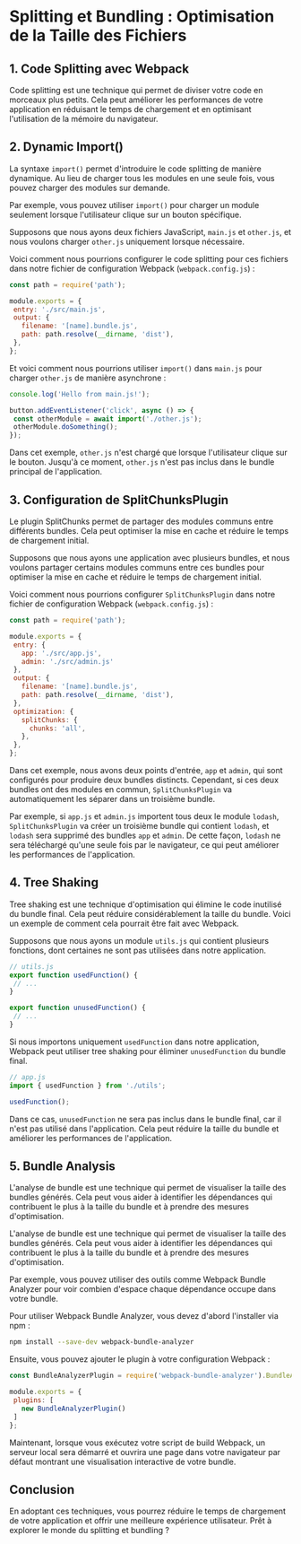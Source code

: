 # Splitting et Bundling : Optimisation de la Taille des Fichiers

## 1. Code Splitting avec Webpack
Code splitting est une technique qui permet de diviser votre code en morceaux plus petits. Cela peut améliorer les performances de votre application en réduisant le temps de chargement et en optimisant l'utilisation de la mémoire du navigateur.

## 2. Dynamic Import()
La syntaxe `import()` permet d'introduire le code splitting de manière dynamique. Au lieu de charger tous les modules en une seule fois, vous pouvez charger des modules sur demande.

Par exemple, vous pouvez utiliser `import()` pour charger un module seulement lorsque l'utilisateur clique sur un bouton spécifique.

Supposons que nous ayons deux fichiers JavaScript, `main.js` et `other.js`, et nous voulons charger `other.js` uniquement lorsque nécessaire.

Voici comment nous pourrions configurer le code splitting pour ces fichiers dans notre fichier de configuration Webpack (`webpack.config.js`) :

```javascript
const path = require('path');

module.exports = {
 entry: './src/main.js',
 output: {
   filename: '[name].bundle.js',
   path: path.resolve(__dirname, 'dist'),
 },
};
```

Et voici comment nous pourrions utiliser `import()` dans `main.js` pour charger `other.js` de manière asynchrone :

```javascript
console.log('Hello from main.js!');

button.addEventListener('click', async () => {
 const otherModule = await import('./other.js');
 otherModule.doSomething();
});
```

Dans cet exemple, `other.js` n'est chargé que lorsque l'utilisateur clique sur le bouton. Jusqu'à ce moment, `other.js` n'est pas inclus dans le bundle principal de l'application.

## 3. Configuration de SplitChunksPlugin
Le plugin SplitChunks permet de partager des modules communs entre différents bundles. Cela peut optimiser la mise en cache et réduire le temps de chargement initial.

Supposons que nous ayons une application avec plusieurs bundles, et nous voulons partager certains modules communs entre ces bundles pour optimiser la mise en cache et réduire le temps de chargement initial.

Voici comment nous pourrions configurer `SplitChunksPlugin` dans notre fichier de configuration Webpack (`webpack.config.js`) :

```javascript
const path = require('path');

module.exports = {
 entry: {
   app: './src/app.js',
   admin: './src/admin.js'
 },
 output: {
   filename: '[name].bundle.js',
   path: path.resolve(__dirname, 'dist'),
 },
 optimization: {
   splitChunks: {
     chunks: 'all',
   },
 },
};
```

Dans cet exemple, nous avons deux points d'entrée, `app` et `admin`, qui sont configurés pour produire deux bundles distincts. Cependant, si ces deux bundles ont des modules en commun, `SplitChunksPlugin` va automatiquement les séparer dans un troisième bundle.

Par exemple, si `app.js` et `admin.js` importent tous deux le module `lodash`, `SplitChunksPlugin` va créer un troisième bundle qui contient `lodash`, et `lodash` sera supprimé des bundles `app` et `admin`. De cette façon, `lodash` ne sera téléchargé qu'une seule fois par le navigateur, ce qui peut améliorer les performances de l'application.

## 4. Tree Shaking

Tree shaking est une technique d'optimisation qui élimine le code inutilisé du bundle final. Cela peut réduire considérablement la taille du bundle. Voici un exemple de comment cela pourrait être fait avec Webpack.

Supposons que nous ayons un module `utils.js` qui contient plusieurs fonctions, dont certaines ne sont pas utilisées dans notre application.

```javascript
// utils.js
export function usedFunction() {
 // ...
}

export function unusedFunction() {
 // ...
}
```

Si nous importons uniquement `usedFunction` dans notre application, Webpack peut utiliser tree shaking pour éliminer `unusedFunction` du bundle final.

```javascript
// app.js
import { usedFunction } from './utils';

usedFunction();
```

Dans ce cas, `unusedFunction` ne sera pas inclus dans le bundle final, car il n'est pas utilisé dans l'application. Cela peut réduire la taille du bundle et améliorer les performances de l'application.

## 5. Bundle Analysis
L'analyse de bundle est une technique qui permet de visualiser la taille des bundles générés. Cela peut vous aider à identifier les dépendances qui contribuent le plus à la taille du bundle et à prendre des mesures d'optimisation.

L'analyse de bundle est une technique qui permet de visualiser la taille des bundles générés. Cela peut vous aider à identifier les dépendances qui contribuent le plus à la taille du bundle et à prendre des mesures d'optimisation.

Par exemple, vous pouvez utiliser des outils comme Webpack Bundle Analyzer pour voir combien d'espace chaque dépendance occupe dans votre bundle.

Pour utiliser Webpack Bundle Analyzer, vous devez d'abord l'installer via npm :

```bash
npm install --save-dev webpack-bundle-analyzer
```

Ensuite, vous pouvez ajouter le plugin à votre configuration Webpack :

```javascript
const BundleAnalyzerPlugin = require('webpack-bundle-analyzer').BundleAnalyzerPlugin;

module.exports = {
 plugins: [
   new BundleAnalyzerPlugin()
 ]
};
```

Maintenant, lorsque vous exécutez votre script de build Webpack, un serveur local sera démarré et ouvrira une page dans votre navigateur par défaut montrant une visualisation interactive de votre bundle.

## Conclusion
En adoptant ces techniques, vous pourrez réduire le temps de chargement de votre application et offrir une meilleure expérience utilisateur. Prêt à explorer le monde du splitting et bundling ?